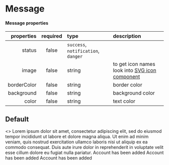 
<Meta title="Components/Message" component={Message} />

# Message

#### Message properties

|  properties | required | type                                                                 | description                                                                                       |
| ----------: | :------: | :------------------------------------------------------------------- | :------------------------------------------------------------------------------------------------ |
|      status |  false   | <code>success</code>, <code>notification</code>, <code>danger</code> |                                                                                                   |
|       image |  false   | string                                                               | to get icon names look into <a href="?path=/docs/components-svgicon--size">SVG icon component</a> |
| borderColor |  false   | string                                                               | border color                                                                                      |
|  background |  false   | string                                                               | background color                                                                                  |
|       color |  false   | string                                                               | text color                                                                                        |

## Default

<Preview>
  <Story name="default">
    <>
      <Message status="success" image="success">
        Lorem ipsum dolor sit amet, consectetur adipiscing elit, sed do eiusmod
        tempor incididunt ut labore et dolore magna aliqua. Ut enim ad minim
        veniam, quis nostrud exercitation ullamco laboris nisi ut aliquip ex ea
        commodo consequat. Duis aute irure dolor in reprehenderit in voluptate
        velit esse cillum dolore eu fugiat nulla pariatur.
      </Message>
      <Spacer height="1rem" />
      <Message status="danger" image="danger">
        Account has been added
      </Message>
      <Spacer height="1rem" />
      <Message status="notification" image="info">
        Account has been added
      </Message>
      <Spacer height="1rem" />
      <Message status="danger" background="#F5B7B1" color="#B03A2E">
        Account has been added
      </Message>
    </>
  </Story>
</Preview>
